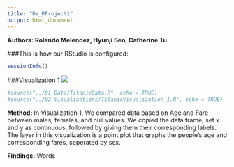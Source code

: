 ```yaml
---
title: "DV_RProject1"
output: html_document
---
```

**Authors: Rolando Melendez, Hyunji Seo, Catherine Tu**

###This is how our RStudio is configured:
```r
sessionInfo()
```

###Visualization 1
![](./Rplot1.png)

```r
#source("../01 Data/TitanicData.R", echo = TRUE)
#source("../02 Visualizations/TitanicVisualization_1.R", echo = TRUE)
```

**Method: **
In Visualization 1, We compared data based on Age and Fare between males, females, and null values. We copied the data frame, set x and y as continuous, followed by giving them their corresponding labels. The layer in this visualization is a point plot that graphs the people's age and corresponding fares, seperated by sex.

**Findings:**
Words




